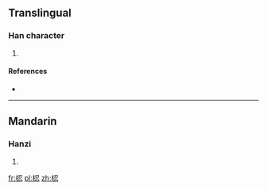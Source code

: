 ==Translingual==

===Han character===
{{Han char|rn=75|rad=木|as=07|sn=11|four=|canj=木尸戈心 (DSIP)}}

# {{defn|Han|sort=木07}}

====References====
* {{Han ref|kx=0529.020|dkj=14847|hdz=21222.040|uh=6895|ud=26773}}

----

==Mandarin==

===Hanzi===
{{cmn-hanzi|pin=[[rèn]] ([[ren4]])|wg=jen<sup>4</sup>}}

# {{defn|Mandarin|sort=木07}}

[[fr:梕]]
[[pl:梕]]
[[zh:梕]]